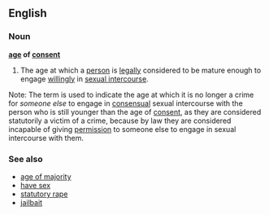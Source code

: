==English==
===Noun===
'''[[age]] of [[consent]]'''
#{{idiom}} The age at which a [[person]] is [[legally]] considered to be mature enough to engage [[willingly]] in [[sexual intercourse]].
Note: The term is used to indicate the age at which it is no longer a crime for ''someone else'' to engage in [[consensual]] sexual intercourse with the person who is still younger than the age of [[consent]], as they are considered statutorily a victim of a crime, because by law they are considered incapable of giving [[permission]] to someone else to engage in sexual intercourse with them.

===See also===
* [[age of majority]]
* [[have sex]]
* [[statutory rape]]
* [[jailbait]]